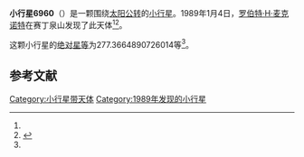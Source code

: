 {{Infobox planet
| bgcolour = #FFFFC0
| name = 6960
| symbol = 
| image = 
| caption = 
| discovery = yes
| discovery_ref = 
| discoverer = [[罗伯特·H·麦克诺特|罗伯特·H·麦克诺特]]
| discovery_site = [[赛丁泉山|赛丁泉山]] 
| discovered = 1989年1月4日
| designations = yes
| mp_name = 
| named_after = 
| alt_names = 1989 AL5/ 1932 EU / 1981 UR3 / 1986 RJ15
| mp_category = [[主带小行星|主带小行星]]
| orbit_ref = <ref name="a">[http://ssd.jpl.nasa.gov/sbdb.cgi?sstr=6960 6960] {{Wayback|url=http://ssd.jpl.nasa.gov/sbdb.cgi?sstr=6960 |date=20200820195431 }}，小行星數據庫瀏覽器（JPL Small-Body Database Browser）－[[美国国家航空航天局|美国国家航空航天局]]喷气推进实验室</ref>
| epoch = 2456400.5 (2013年4月18日更新)
| aphelion = {{convert|3.654062244755055|AU|km|3|abbr=on|lk=out}}
| perihelion = {{convert|2.731656712472831|AU|km|3|abbr=on}}
| semimajor = {{convert|3.192859478613943|AU|km|3|abbr=on}}
| eccentricity = 0.144448188
| period = 2083.858063 [[日|日]]<br />5.71[[儒略年|儒略年]]
| avg_speed = 
| inclination = 1.399904225704256
| asc_node = 26.0903571939841
| mean_anomaly = 
| arg_peri = 277.3664890726014
| satellites = 
| physical_characteristics = yes
| dimensions = 
| mass = 
| density = 
| surface_grav = 
| escape_velocity = 
| sidereal_day = 
| axial_tilt = 
| pole_ecliptic_lat = 
| pole_ecliptic_lon = 
| albedo = 
| temperatures= 
| temp_name1 = 
| mean_temp_1 = 
| max_temp_1 = 
| temp_name2 = 
| max_temp_2 = 
| spectral_type = 
| abs_magnitude = 277.3664890726014
}}

'''小行星6960'''（{{lang-en|6960}}）是一颗围绕[[太阳|太阳]][[公转|公转]]的[[小行星|小行星]]。1989年1月4日，[[罗伯特·H·麦克诺特|罗伯特·H·麦克诺特]]在赛丁泉山发现了此天体<ref name="a" /><ref>{{cite news|title=小行星列表|url=http://cfa-www.harvard.edu/iau/lists/NumberedMPs.txt|accessdate=2013-07-08|newspaper=哈佛大学|archive-date=2008-05-17|archive-url=https://web.archive.org/web/20080517010638/http://cfa-www.harvard.edu/iau/lists/NumberedMPs.txt|dead-url=no}}</ref>。

这颗小行星的[[绝对星等|绝对星等]]为277.3664890726014等<ref name="a" />。

==参考文献==
{{reflist}}
{{Minor Planet Number|[[小行星6959|小行星6959]]|[[小行星6961|小行星6961]]}}

{{小天体}}

[[Category:小行星带天体|Category:小行星带天体]]
[[Category:1989年发现的小行星|Category:1989年发现的小行星]]

{{asteroid-stub}}